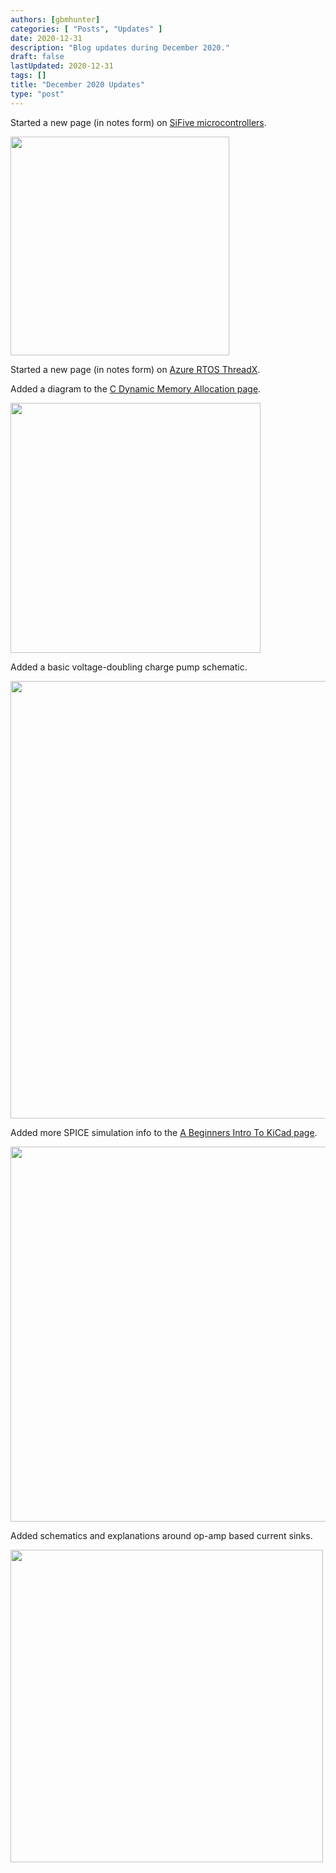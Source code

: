 ```yaml
---
authors: [gbmhunter]
categories: [ "Posts", "Updates" ]
date: 2020-12-31
description: "Blog updates during December 2020."
draft: false
lastUpdated: 2020-12-31
tags: []
title: "December 2020 Updates"
type: "post"
---
```



Started a new page (in notes form) on [SiFive microcontrollers](/programming/microcontrollers/sifive).


<Image src={img_sifive_hifive_rev_b_dev_kit_stock_photo} width="350px"></Image>

Started a new page (in notes form) on [Azure RTOS ThreadX](/programming/operating-systems/azure-rtos-threadx).

Added a diagram to the [C Dynamic Memory Allocation page](/programming/languages/c/dynamic-memory-allocation).


<Image src={img_where_malloc_variables_get_added_heap} width="400px"></Image>

Added a basic voltage-doubling charge pump schematic.


<Image src={img_charge_pump_voltage_doubler_schematic} width="700px"></Image>

Added more SPICE simulation info to the [A Beginners Intro To KiCad page](/electronics/general/kicad/kicad-tips-and-tricks).


<Image src={kicad_sallen_key_simulation_plots} width="600px"></Image>

Added schematics and explanations around op-amp based current sinks.


<Image src={img_op_amp_current_sink_schematic} width="500px"></Image>
